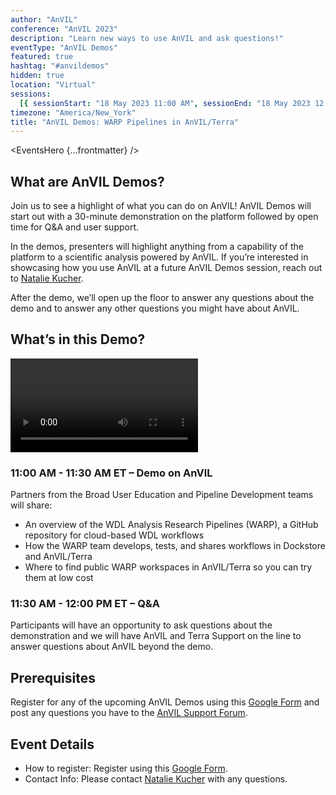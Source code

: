 ```yaml
---
author: "AnVIL"
conference: "AnVIL 2023"
description: "Learn new ways to use AnVIL and ask questions!"
eventType: "AnVIL Demos"
featured: true
hashtag: "#anvildemos"
hidden: true
location: "Virtual"
sessions:
  [{ sessionStart: "18 May 2023 11:00 AM", sessionEnd: "18 May 2023 12:00 PM" }]
timezone: "America/New_York"
title: "AnVIL Demos: WARP Pipelines in AnVIL/Terra"
---
```


<EventsHero {...frontmatter} />

## What are AnVIL Demos?

Join us to see a highlight of what you can do on AnVIL! AnVIL Demos will start out with a 30-minute demonstration on the platform followed by open time for Q&A and user support.

In the demos, presenters will highlight anything from a capability of the platform to a scientific analysis powered by AnVIL. If you’re interested in showcasing how you use AnVIL at a future AnVIL Demos session, reach out to [Natalie Kucher]({natalieKucher}).

After the demo, we’ll open up the floor to answer any questions about the demo and to answer any other questions you might have about AnVIL.

## What’s in this Demo?

<Video
  src="https://www.youtube.com/embed/omaVZgU4aJ0"
  title="AnVIL Demos: WARP Pipelines in AnVIL/Terra - 2023/05/18"
/>

### 11:00 AM - 11:30 AM ET – Demo on AnVIL

Partners from the Broad User Education and Pipeline Development teams will share:

- An overview of the WDL Analysis Research Pipelines (WARP), a GitHub repository for cloud-based WDL workflows
- How the WARP team develops, tests, and shares workflows in Dockstore and AnVIL/Terra
- Where to find public WARP workspaces in AnVIL/Terra so you can try them at low cost

### 11:30 AM - 12:00 PM ET – Q&A

Participants will have an opportunity to ask questions about the demonstration and we will have AnVIL and Terra Support on the line to answer questions about AnVIL beyond the demo.

## Prerequisites

Register for any of the upcoming AnVIL Demos using this [Google Form](https://forms.gle/7CcaLE9AM7FrYqpP7) and post any questions you have to the [AnVIL Support Forum]({anvilHelpURL}).

## Event Details

- How to register: Register using this [Google Form](https://forms.gle/7CcaLE9AM7FrYqpP7).
- Contact Info: Please contact [Natalie Kucher]({natalieKucher}) with any questions.
